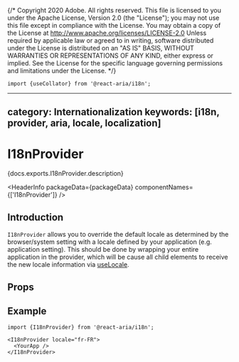 {/* Copyright 2020 Adobe. All rights reserved.
This file is licensed to you under the Apache License, Version 2.0 (the "License");
you may not use this file except in compliance with the License. You may obtain a copy
of the License at http://www.apache.org/licenses/LICENSE-2.0
Unless required by applicable law or agreed to in writing, software distributed under
the License is distributed on an "AS IS" BASIS, WITHOUT WARRANTIES OR REPRESENTATIONS
OF ANY KIND, either express or implied. See the License for the specific language
governing permissions and limitations under the License. */}



```tsx import
import {useCollator} from '@react-aria/i18n';
```

---
category: Internationalization
keywords: [i18n, provider, aria, locale, localization]
---

# I18nProvider

<PageDescription>{docs.exports.I18nProvider.description}</PageDescription>

<HeaderInfo
  packageData={packageData}
  componentNames={['I18nProvider']} />

## Introduction

`I18nProvider` allows you to override the default locale as determined by the browser/system setting
with a locale defined by your application (e.g. application setting). This should be done by wrapping
your entire application in the provider, which will be cause all child elements to receive the new locale
information via [useLocale](useLocale.html).

## Props

<PropTable component={docs.exports.I18nProvider} links={docs.links} />

## Example

```tsx
import {I18nProvider} from '@react-aria/i18n';

<I18nProvider locale="fr-FR">
  <YourApp />
</I18nProvider>
```
